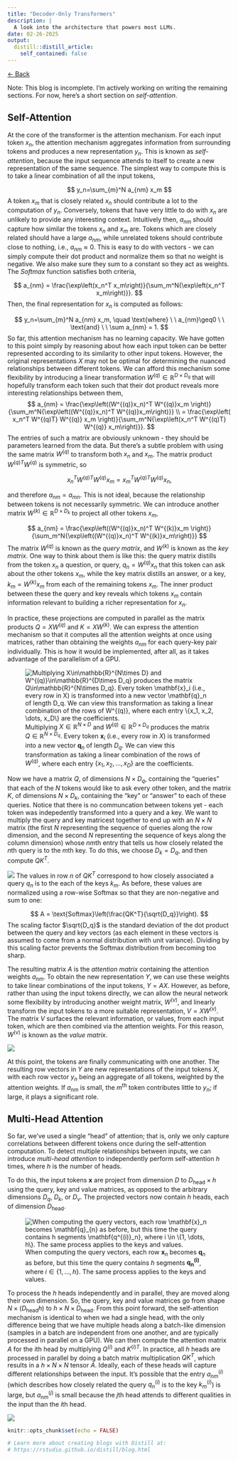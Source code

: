 ```yaml
---
title: "Decoder-Only Transformers"
description: |
  A look into the architecture that powers most LLMs.
date: 02-26-2025
output:
  distill::distill_article:
    self_contained: false
---
```


<a href="http://zakariapz.github.io" class="back-link">&larr; Back</a>

Note: This blog is incomplete. I'm actively working on writing the remaining sections. For now, here's a short section on *self-attention*.

## Self-Attention

At the core of the transformer is the attention mechanism. For each input token $x_n$, the attention mechanism aggregates information from surrounding tokens and produces a new representation $y_n$. This is known as *self-attention*, because the input sequence attends to itself to create a new representation of the same sequence. The simplest way to compute this is to take a linear combination of all the input tokens,

$$
  y_n=\sum_{m}^N a_{nm} x_m
$$ 
A token $x_m$ that is closely related $x_n$ should contribute a lot to the computation of $y_n$. Conversely, tokens that have very little to do with $x_n$ are unlikely to provide any interesting context. Intuitively then, $a_{nm}$ should capture how similar the tokens $x_n$ and $x_m$ are. Tokens which are closely related should have a large $a_{nm}$, while unrelated tokens should contribute close to nothing, i.e., $a_{nm} \approx 0$. This is easy to do with vectors - we can simply compute their dot product and normalize them so that no weight is negative. We also make sure they sum to a constant so they act as weights. The *Softmax* function satisfies both criteria,

$$ 
  a_{nm} = \frac{\exp\left(x_n^T x_m\right)}{\sum_m^N{\exp\left(x_n^T x_m\right)}}.
$$
Then, the final representation for $x_n$ is computed as follows:

$$
  y_n=\sum_{m}^N a_{nm} x_m, \quad \text{where} \ \ a_{nm}\geq0 \ \ \text{and} \ \ \sum a_{nm} = 1.
$$
So far, this attention mechanism has no learning capacity. We have gotten to this point simply by reasoning about how each input token can be better represented according to its similarity to other input tokens. However, the original representations $X$ may not be optimal for determining the nuanced relationships between different tokens. We can afford this mechanism some flexibility by introducing a linear transformation $W^{(q)} \in \mathbb{R}^{D\times D_q}$ that will hopefully transform each token such that their dot product reveals more interesting relationships between them, 
$$ 
  a_{nm} = \frac{\exp\left((W^{(q)}x_n)^T W^{(q)}x_m \right)}{\sum_m^N{\exp\left((W^{(q)}x_n)^T W^{(q)}x_m\right)}} \\
= \frac{\exp\left( x_n^T W^{(q)T} W^{(q)} x_m \right)}{\sum_m^N{\exp\left(x_n^T W^{(q)T} W^{(q)} x_m\right)}}.
$$
The entries of such a matrix are obviously unknown - they should be parameters learned from the data. But there's a subtle problem with using the same matrix $W^{(q)}$ to transform both $x_n$ and $x_m$. The matrix product $W^{(q)T} W^{(q)}$ is symmetric, so

$$
  x_n^T W^{(q)T} W^{(q)} x_m = x_m^T W^{(q)T} W^{(q)} x_n,
$$

and therefore $a_{nm}=a_{mn}$. This is not ideal, because the relationship between tokens is not necessarily symmetric. We can introduce another matrix $W^{(k)} \in \mathbb{R}^{D\times D_k}$ to project all other tokens $x_m$,

$$
  a_{nm} = \frac{\exp\left((W^{(q)}x_n)^T W^{(k)}x_m \right)}{\sum_m^N{\exp\left((W^{(q)}x_n)^T W^{(k)}x_m\right)}}
$$
The matrix $W^{(q)}$ is known as the *query matrix*, and $W^{(k)}$ is known as the *key matrix*. One way to think about them is like this: the query matrix distills from the token $x_n$ a question, or query, $q_n=W^{(q)}x_n$ that this token can ask about the other tokens $x_m$, while the key matrix distills an answer, or a key, $k_m=W^{(k)}x_m$ from each of the remaining tokens $x_m$. The inner product between these the query and key reveals which tokens $x_m$ contain information relevant to building a richer representation for $x_n$. 

In practice, these projections are computed in parallel as the matrix products $Q = XW^{(q)}$ and $K = XW^{(k)}$. We can express the attention mechanism so that it computes all the attention weights at once using matrices, rather than obtaining the weights $a_{nm}$ for each query-key pair individually. This is how it would be implemented, after all, as it takes advantage of the parallelism of a GPU.

![Multiplying $X\in\mathbb{R}^{N\times D}$ and $W^{(q)}\in\mathbb{R}^{D\times D_q}$ produces the matrix $Q\in\mathbb{R}^{N\times D_q}$. Every token $\mathbf{x}_i$ (i.e., every row in $X$) is transformed into a new vector $\mathbf{q}_n$ of length $D_q$. We can view this transformation as taking a linear combination of the rows of $W^{(q)}$, where each entry $\{x_1, x_2, \dots, x_D\}$ are the coefficients.](images/Projection.png)

Now we have a matrix $Q$, of dimensions $N \times D_q$, containing the "queries" that each of the $N$ tokens would like to ask every other token, and the matrix $K$, of dimensions $N \times D_k$, containing the "key" or "answer" to each of these queries. Notice that there is no communcation between tokens yet - each token was indepedently transformed into a query and a key. We want to multiply the query and key matricest together to end up with an $N \times N$ matrix (the first $N$ representing the sequence of queries along the row dimension, and the second $N$ representing the sequence of keys along the column dimension) whose $nm$th entry that tells us how closely related the $n$th query is to the $m$th key. To do this, we choose $D_k = D_q$, and then compute $QK^T$. 

![](images/Attention.png)
The values in row $n$ of $QK^T$ correspond to how closely associated a query $q_n$ is to the each of the keys $k_m$. As before, these values are normalized using a row-wise Softmax so that they are non-negative and sum to one:

$$
  A = \text{Softmax}\left(\frac{QK^T}{\sqrt{D_q}}\right).
$$
The scaling factor $\sqrt{D_q}$ is the standard deviation of the dot product between the query and key vectors (as each element in these vectors is assumed to come from a normal distribution with unit variance). Dividing by this scaling factor prevents the Softmax distribution from becoming too sharp. 

The resulting matrix $A$ is the *attention matrix* containing the attention weights $a_{nm}$. To obtain the new representation $Y$, we can use these weights to take linear combinations of the input tokens, $Y=AX$. However, as before, rather than using the input tokens directly, we can allow the neural network some flexibility by introducing another weight matrix, $W^{(v)}$, and linearly transform the input tokens to a more suitable representation, $V=XW^{(v)}$. The matrix $V$ surfaces the relevant information, or values, from each input token, which are then combined via the attention weights. For this reason, $W^{(v)}$ is known as the *value matrix*. 

![](images/Attention_Y.png)

At this point, the tokens are finally communicating with one another. The resulting row vectors in $Y$ are new representations of the input tokens $X$, with each row vector $y_n$ being an aggregate of all tokens, weighted by the attention weights. If $a_{nm}$ is small, the $m^{\text{th}}$ token contributes little to $y_n$; if large, it plays a significant role.

## Multi-Head Attention

So far, we've used a single "head" of attention; that is, only we only capture correlations between different tokens once during the self-attention computation. To detect multiple relationships between inputs, we can introduce *multi-head attention* to independently perform self-attention $h$ times, where  $h$ is the number of heads. 

To do this, the input tokens $\mathbf{x}$ are project from dimension $D$ to $D_{\text{head}}\times h$ using the query, key and value matrices, as opposed to the arbitrary dimensions $D_q$, $D_k$, or $D_v$. The projected vectors now contain $h$ heads, each of dimension $D_{\text{head}}$. 

![When computing the query vectors, each row $\mathbf{x}_n$ becomes $\mathbf{q}_{n}$ as before, but this time the query contains $h$ segments $\mathbf{q^{(i)}_n}$, where $i \in \{1, \dots, h\}$. The same process applies to the keys and values.](images/MHA.png)

To process the $h$ heads independently and in parallel, they are moved along their own dimension. So, the query, key and value matrices go from shape $N \times (D_{\text{head}}h)$ to $h\times N \times D_\text{head}$. From this point forward, the self-attention mechanism is identical to when we had a single head, with the only difference being that we have multiple heads along a batch-like dimension (samples in a batch are independent from one another, and are typically processed in parallel on a GPU). We can then compute the attention matrix $A$ for the $i$th head by multiplying $Q^{(i)}$ and $K^{(i)T}$. In practice, all $h$ heads are processed in parallel by doing a batch matrix multiplication $QK^T$, which results in a $h \times N \times N$ tensor $A$. Ideally, each of these heads will capture different relationships between the input. It's possible that the entry $a_{nm}^{(i)}$ (which describes how closely related the query $q_{n}^{(i)}$ is to the key $k_{m}^{(i)}$) is large, but $a_{nm}^{(j)}$ is small because the $j$th head attends to different qualities in the input than the $i$th head. 
 
![](images/MHA_batch.png)

```r
knitr::opts_chunk$set(echo = FALSE)

# Learn more about creating blogs with Distill at:
# https://rstudio.github.io/distill/blog.html

```